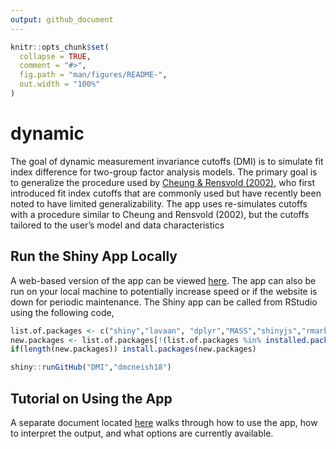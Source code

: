 ---
output: github_document
---

<!-- README.md is generated from README.Rmd. Please edit that file -->

```{r, include = FALSE}
knitr::opts_chunk$set(
  collapse = TRUE,
  comment = "#>",
  fig.path = "man/figures/README-",
  out.width = "100%"
)
```

# dynamic

<!-- badges: start -->
<!-- badges: end -->

The goal of dynamic measurement invariance cutoffs (DMI) is to simulate fit index difference for two-group factor analysis models. The primary goal is to generalize the procedure used by [Cheung & Rensvold (2002)](https://www.tandfonline.com/doi/abs/10.1207/S15328007SEM0902_5), who first introduced fit index cutoffs that are commonly used but have recently been noted to have limited generalizability. The app uses re-simulates cutoffs with a procedure similar to Cheung and Rensvold (2002), but the cutoffs tailored to the user's model and data characteristics 


## Run the Shiny App Locally

A web-based version of the app can be viewed [here](https://www.dynamicfit.app/MI). The app can also be run on your local machine to potentially increase speed or if the website is down for
periodic maintenance. The Shiny app can be called from RStudio using the following code, 

``` r
list.of.packages <- c("shiny","lavaan", "dplyr","MASS","shinyjs","rmarkdown","knitr","tidyr","purrr","GenOrd","tinytex","semPlot")
new.packages <- list.of.packages[!(list.of.packages %in% installed.packages()[,"Package"])]
if(length(new.packages)) install.packages(new.packages)

shiny::runGitHub("DMI","dmcneish18")
```

## Tutorial on Using the App

A separate document located [here](https://osf.io/2apbg) walks through how to use the app, how to interpret the output, and what options are currently available. 
